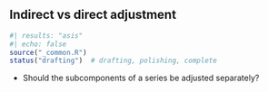 ## Indirect vs direct adjustment

```r
#| results: "asis"
#| echo: false
source("_common.R")
status("drafting")  # drafting, polishing, complete
```

-   Should the subcomponents of a series be adjusted separately?
